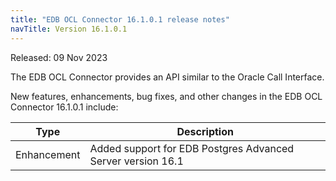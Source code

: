 ```yaml
---
title: "EDB OCL Connector 16.1.0.1 release notes"
navTitle: Version 16.1.0.1
---
```


Released: 09 Nov 2023

The EDB OCL Connector provides an API similar to the Oracle Call Interface.

New features, enhancements, bug fixes, and other changes in the EDB OCL Connector 16.1.0.1 include:

|    Type     |                         Description                         |
| ----------- | ----------------------------------------------------------- |
| Enhancement | Added support for EDB Postgres Advanced Server version 16.1 |
